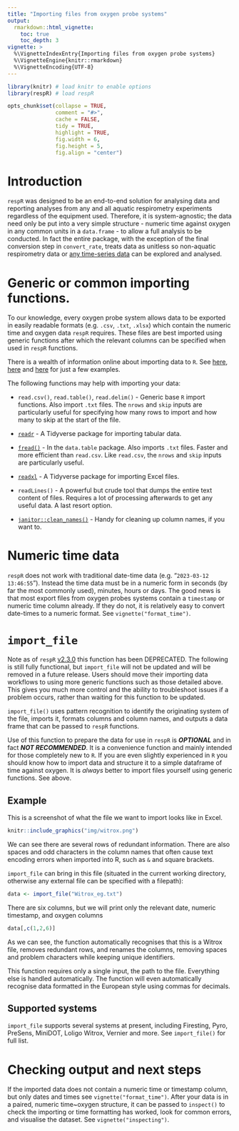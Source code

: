 ```yaml
---
title: "Importing files from oxygen probe systems"
output: 
  rmarkdown::html_vignette:
    toc: true
    toc_depth: 3
vignette: >
  %\VignetteIndexEntry{Importing files from oxygen probe systems}
  %\VignetteEngine{knitr::rmarkdown}
  %\VignetteEncoding{UTF-8}
---
```


```r
library(knitr) # load knitr to enable options
library(respR) # load respR

opts_chunk$set(collapse = TRUE, 
               comment = "#>", 
               cache = FALSE, 
               tidy = TRUE, 
               highlight = TRUE, 
               fig.width = 6, 
               fig.height = 5,
               fig.align = "center")
```

# Introduction

`respR` was designed to be an end-to-end solution for analysing data and reporting analyses from any and all aquatic respirometry experiments regardless of the equipment used. 
Therefore, it is system-agnostic; the data need only be put into a very simple structure - numeric time against oxygen in any common units in a `data.frame` - to allow a full analysis to be conducted. 
In fact the entire package, with the exception of the final conversion step in `convert_rate`, treats data as unitless so non-aquatic respirometry data or [any time-series data](https://januarharianto.github.io/respR/articles/citations.html#klementievdevelopmentversatilelowcost2022) can be explored and analysed. 

# Generic or common importing functions. 

To our knowledge, every oxygen probe system allows data to be exported in easily readable formats (e.g. `.csv`, `.txt`, `.xlsx`) which contain the numeric time and oxygen data `respR` requires. These files are best imported using generic functions after which the relevant columns can be specified when used in `respR` functions.

There is a wealth of information online about importing data to `R`. See 
[here](https://r4ds.hadley.nz/data-import.html), [here](https://intro2r.com/importing-data.html) and [here](https://www.statmethods.net/input/importingdata.html) for just a few examples. 

The following functions may help with importing your data:

- `read.csv()`, `read.table()`, `read.delim()` - Generic base `R` import functions. Also import `.txt` files. The `nrows` and `skip` inputs are particularly useful for specifying how many rows to import and how many to skip at the start of the file.

- [`readr`](https://readr.tidyverse.org) - A Tidyverse package for importing tabular data.

- [`fread()`](https://www.rdocumentation.org/packages/data.table/versions/1.14.8/topics/fread) - In the `data.table` package. Also imports `.txt` files. Faster and more efficient than `read.csv`. Like `read.csv`, the `nrows` and `skip` inputs are particularly useful.

- [`readxl`](https://readxl.tidyverse.org) - A Tidyverse package for importing Excel files.

- `readLines()` - A powerful but crude tool that dumps the entire text content of files. Requires a lot of processing afterwards to get any useful data. A last resort option. 

- [`janitor::clean_names()`](https://github.com/sfirke/janitor) - Handy for cleaning up column names, if you want to.


# Numeric time data

`respR` does not work with traditional date-time data (e.g. "`2023-03-12 13:46:55`"). Instead the time data must be in a numeric form in seconds (by far the most commonly used), minutes, hours or days. The good news is that most export files from oxygen probes systems contain a `timestamp` or numeric time column already. If they do not, it is relatively easy to convert date-times to a numeric format. See `vignette("format_time")`. 

# `import_file`

Note as of `respR` [v2.3.0]() this function has been DEPRECATED. The following is still fully functional, but `import_file` will not be updated and will be removed in a future release. Users should move their importing data workflows to using more generic functions such as those detailed above. This gives you much more control and the ability to troubleshoot issues if a problem occurs, rather than waiting for this function to be updated.

`import_file()` uses pattern recognition to identify the originating system of the file, imports it, formats columns and column names, and outputs a data frame that can be passed to `respR` functions.

Use of this function to prepare the data for use in `respR` is ***OPTIONAL*** and in fact ***NOT RECOMMENDED***. It is a convenience function and mainly intended for those completely new to `R`. If you are even slightly experienced in `R` you should know how to import data and structure it to a simple dataframe of time against oxygen. It is *always* better to import files yourself using generic functions. See above. 

## Example

This is a screenshot of what the file we want to import looks like in Excel.

```r
knitr::include_graphics("img/witrox.png")
```

We can see there are several rows of redundant information. There are also spaces and odd characters in the column names that often cause text encoding errors when imported into R, such as ` & ` and square brackets. 

`import_file` can bring in this file (situated in the current working directory, otherwise any external file can be specified with a filepath):

```r
data <- import_file("Witrox_eg.txt")
```

There are six columns, but we will print only the relevant date, numeric timestamp, and oxygen columns

```r
data[,c(1,2,6)]
```

As we can see, the function automatically recognises that this is a Witrox file, removes redundant rows, and renames the columns, removing spaces and problem characters while keeping unique identifiers. 

This function requires only a single input, the path to the file. Everything else is handled automatically. The function will even automatically recognise data formatted in the European style using commas for decimals.

## Supported systems

`import_file` supports several systems at present, including Firesting, Pyro, PreSens, MiniDOT, Loligo Witrox, Vernier and more. See `import_file()` for full list. 

# Checking output and next steps

If the imported data does not contain a numeric time or timestamp column, but only dates and times see `vignette("format_time")`. After your data is in a paired, numeric time~oxygen structure, it can be passed to `inspect()` to check the importing or time formatting has worked, look for common errors, and visualise the dataset. See `vignette("inspecting")`.


